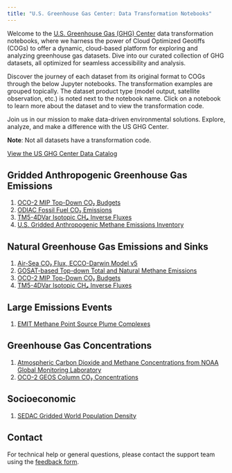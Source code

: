 ```yaml
---
title: "U.S. Greenhouse Gas Center: Data Transformation Notebooks"
---
```


Welcome to the [U.S. Greenhouse Gas (GHG) Center](https://earth.gov/ghgcenter) data transformation notebooks, where we harness the power of Cloud Optimized Geotiffs (COGs) to offer a dynamic, cloud-based platform for exploring and analyzing greenhouse gas datasets.
Dive into our curated collection of GHG datasets, all optimized for seamless accessibility and analysis. 

Discover the journey of each dataset from its original format to COGs through the below Jupyter notebooks. The transformation examples are grouped topically. The dataset product type (model output, satellite observation, etc.) is noted next to the notebook name. Click on a notebook to learn more about the dataset and to view the transformation code.

Join us in our mission to make data-driven environmental solutions.
Explore, analyze, and make a difference with the US GHG Center.

**Note**: Not all datasets have a transformation code.

[View the US GHG Center Data Catalog](https://earth.gov/ghgcenter/data-catalog)

## Gridded Anthropogenic Greenhouse Gas Emissions
1. [OCO-2 MIP Top-Down CO₂ Budgets](cog_transformation/oco2-mip-co2budget-yeargrid-v1.ipynb)
2. [ODIAC Fossil Fuel CO₂ Emissions](cog_transformation/odiac-ffco2-monthgrid-v2022.ipynb)
3. [TM5-4DVar Isotopic CH₄ Inverse Fluxes](cog_transformation/tm54dvar-ch4flux-monthgrid-v1.ipynb)
4. [U.S. Gridded Anthropogenic Methane Emissions Inventory](cog_transformation/epa-ch4emission-grid-v2express.ipynb)

## Natural Greenhouse Gas Emissions and Sinks
1. [Air-Sea CO₂ Flux, ECCO-Darwin Model v5](cog_transformation/eccodarwin-co2flux-monthgrid-v5.ipynb)
2. [GOSAT-based Top-down Total and Natural Methane Emissions](cog_transformation/gosat-based-ch4budget-yeargrid-v1.ipynb)
3. [OCO-2 MIP Top-Down CO₂ Budgets](cog_transformation/oco2-mip-co2budget-yeargrid-v1.ipynb)
4. [TM5-4DVar Isotopic CH₄ Inverse Fluxes](cog_transformation/tm54dvar-ch4flux-monthgrid-v1.ipynb)

## Large Emissions Events
1. [EMIT Methane Point Source Plume Complexes](cog_transformation/emit-ch4plume-v1.ipynb)

## Greenhouse Gas Concentrations
1. [Atmospheric Carbon Dioxide and Methane Concentrations from NOAA Global Monitoring Laboratory](cog_transformation/noaa-gggrn-concentrations.ipynb)
2. [OCO-2 GEOS Column CO₂ Concentrations](cog_transformation/oco2geos-co2-daygrid-v10r.ipynb)

## Socioeconomic
1. [SEDAC Gridded World Population Density](cog_transformation/sedac-popdensity-yeargrid5yr-v4.11.ipynb)

## Contact

For technical help or general questions, please contact the support team using the [feedback form](https://docs.google.com/forms/d/e/1FAIpQLSeVWCrnca08Gt_qoWYjTo6gnj1BEGL4NCUC9VEiQnXA02gzVQ/viewform).